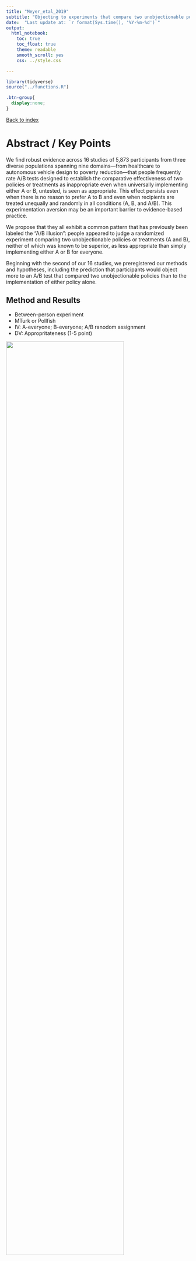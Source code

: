 ```yaml
---
title: "Meyer_etal_2019"
subtitle: "Objecting to experiments that compare two unobjectionable policies or treatments. Proceedings of the National Academy of Sciences, 116(22), 10723–10728. https://doi.org/10.1073/pnas.1820701116"
date:  "Last update at: `r format(Sys.time(), '%Y-%m-%d')`"
output: 
  html_notebook:
    toc: true
    toc_float: true
    theme: readable
    smooth_scroll: yes
    css: ../style.css

---
```


```r
library(tidyverse)
source("../functions.R")
```

```css
.btn-group{
  display:none;
}
```

[Back to index](../index.nb.html)

# Abstract / Key Points

We find robust evidence across 16 studies of 5,873 participants from three diverse populations spanning nine domains—from healthcare to autonomous vehicle design to poverty reduction—that people frequently rate A/B tests designed to establish the comparative effectiveness of two policies or treatments as inappropriate even when universally implementing either A or B, untested, is seen as appropriate. This effect persists even when there is no reason to prefer A to B and even when recipients are treated unequally and randomly in all conditions (A, B, and A/B). This experimentation aversion may be an important barrier to evidence-based practice.

We propose that they all exhibit a common pattern that has previously been labeled the “A/B illusion”: people appeared to judge a randomized experiment comparing two unobjectionable policies or treatments (A and B), neither of which was known to be superior, as less appropriate than simply implementing either A or B for everyone.

Beginning with the second of our 16 studies, we preregistered our methods and hypotheses, including the prediction that participants would object more to an A/B test that compared two unobjectionable policies than to the implementation of either policy alone.

## Method and Results 

- Between-person experiment 
- MTurk or Pollfish 
- IV: A-everyone; B-everyone; A/B ranodom assignment 
- DV: Appropritateness (1-5 point) 

<img src="Screenshots.png" width=80%>

<img src="Screenshots 2.png" width=80%>

<img src="Screenshots 3.png" width=80%>

-----
[Back to index](../index.nb.html)



`r colored("", "gold", bold = T)`















  

